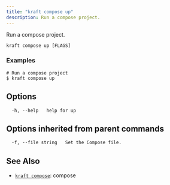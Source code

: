 ```yaml
---
title: "kraft compose up"
description: Run a compose project.
---
```


Run a compose project.

```
kraft compose up [FLAGS]
```

### Examples

```
# Run a compose project
$ kraft compose up

```

## Options

```
  -h, --help   help for up
```

## Options inherited from parent commands

```
  -f, --file string   Set the Compose file.
```

## See Also

* [`kraft compose`](/docs/cli/reference/kraft/compose): compose

